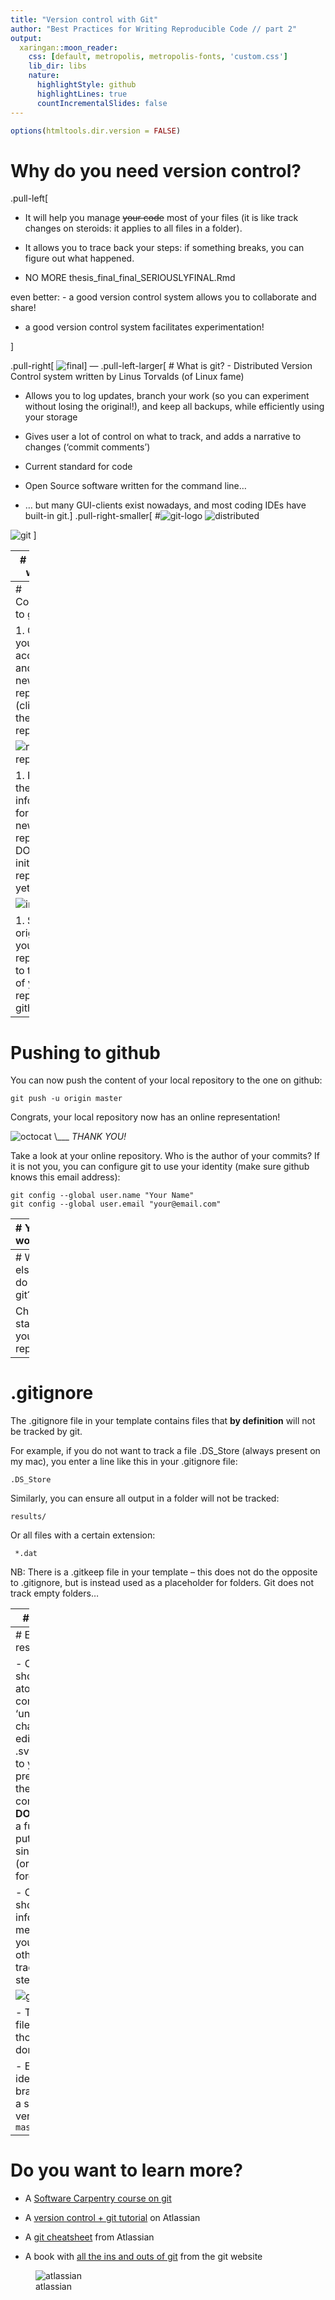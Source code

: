 ```yaml
---
title: "Version control with Git"
author: "Best Practices for Writing Reproducible Code // part 2"
output:
  xaringan::moon_reader:
    css: [default, metropolis, metropolis-fonts, 'custom.css']
    lib_dir: libs
    nature:
      highlightStyle: github
      highlightLines: true
      countIncrementalSlides: false
---
```

```r
options(htmltools.dir.version = FALSE)
```


# Why do you need version control?

.pull-left[

- It will help you manage ~~your code~~ most of your files (it is like track changes on steroids: it applies to all files in a folder).

- It allows you to trace back your steps: if something breaks, you can figure out what happened.

- NO MORE thesis_final_final_SERIOUSLYFINAL.Rmd

even better:
- a good version control system allows you to collaborate and share!

- a good version control system facilitates experimentation!

]

.pull-right[
![final](http://www.phdcomics.com/comics/archive/phd101212s.gif)
]
---
.pull-left-larger[
# What is git?
- Distributed Version Control system written by Linus Torvalds (of Linux fame)

- Allows you to log updates, branch your work (so you can experiment without losing the original!), and keep all backups, while efficiently using your storage

- Gives user a lot of control on what to track, and adds a narrative to changes ('commit comments')

- Current standard for code

- Open Source software written for the command line...

- ... but many GUI-clients exist nowadays, and most coding IDEs have built-in git.]
.pull-right-smaller[
#![git-logo](slides_version-control_files/figure-html/git-logo-small.svg)
![distributed](slides_version-control_files/figure-html/screenshots/distributed.png)

![git](https://imgs.xkcd.com/comics/git.png)
]

---
# Starting with git

1. (You should have installed git by now! If you have not: [git-scm.com](https://git-scm.com).)

1. Navigate to your project folder in a terminal.
```
cd [path/to/project_folder]
```
1. Initiate a git repository in this location:
```
git init
```
1. Add all your files to the staging area:
```
git add *
```
1. Commit all the files in the staging area to your repository:
```
git commit -m "First commit"
```

---
# Connecting to github

1. Go to your github account and add a new repository (click '+', then 'New repository'):

   ![new-repo](slides_version-control_files/figure-html/screenshots/github_add_repo.png)

1. Fill out the information for your new repository. DO NOT initialize the repository yet!

  ![initialize](slides_version-control_files/figure-html/screenshots/initialize.png)
  
1. Set the origin of your local repository to the URL of your repo on github:
```
git remote add origin git@github.com:[youraccount]/[yourrepo].git
```


---
# Pushing to github

You can now push the content of your local repository to the one on github:

```
git push -u origin master
```

Congrats, your local repository now has an online representation!

![octocat](https://github.githubassets.com/images/modules/logos_page/Octocat.png) \\\_\_\_ _THANK YOU!_

Take a look at your online repository. Who is the author of your commits? If it is not you, you can configure git to use your identity (make sure github knows this email address):
```
git config --global user.name "Your Name"
git config --global user.email "your@email.com"
```

---
# Your workflow

1. Add the changed file(s) to the staging area, and commit the changes:
```
git add src/filename.py anotherfile.txt
git add config/configfile.json
git commit -m "My commit message"
```
OR

2. commit files directly, without staging:
```
git commit src/filename.py anotherfile.txt -m "My commit message"
```

NB: don't forget your commit message (try what happens if you do!).
![repo](slides_version-control_files/figure-html/swcarpentry/git-staging-area.svg)
.footnote[
Image credit:<br />
Software Carpentries
]
---
# What else can I do with git?

Check the status of your repository:
```
git status
```
Check the log of your previous commits:
```
git log
git log --oneline
```
What differences are there between your last commit and your workspace? (Or between two previous commits...)
```
git diff
git diff HEAD~3
```
SO much more!
```
git --help
```

---
# .gitignore

The .gitignore file in your template contains files that **by definition** will not be tracked by git.

For example, if you do not want to track a file .DS_Store (always present on my mac), you enter a line like this in your .gitignore file:
```
.DS_Store
```
Similarly, you can ensure all output in a folder will not be tracked:
```
results/
```

Or all files with a certain extension:
``` 
 *.dat 
```

NB: There is a .gitkeep file in your template -- this does not do the opposite to .gitignore, but is instead used as a placeholder for folders. Git does not track empty folders...

---
# Your turn!

1. Continue moving your files into the file template.

1. Add, commit, and push all files you want to track.
  - Are there files you do not wish to track? Add them to the .gitignore file.
  - Do you want to move a tracked file within a git repository?
```
git mv path/to/file.svg newpath/
```
(don't forget to commit!)
1. Continue editing your code, and add/commit/push your changes. Can you do it from your IDE?

1. Experiment with editing and committing on github itself. You can then 'download' your code to your local repository using
```
git pull
```
1. What happens if you edit the same file online and locally, and try to push/pull?

---
# Enjoy, and git responsibly!

- Commits should be atomic: comprehensive 'units' of changes.
  - **DO**: edit/add an .svg and add it to your .Rmd presentation in the same commit
  - **DON'T**: edit for a full day and put this in a single commit (or worse: forget to...)

- Commits should have informative messages so you (and others) can trace your steps

  ![git_commit](https://imgs.xkcd.com/comics/git_commit.png)

- Track most files; .gitignore those files you don't.

- Explore new ideas with branches, keep a stable version on `master`


---
# Do you want to learn more?

- A [Software Carpentry course on git](https://swcarpentry.github.io/git-novice/)

- A [version control + git tutorial](https://www.atlassian.com/git/tutorials/what-is-version-control) on Atlassian

- A [git cheatsheet](https://www.atlassian.com/git/tutorials/atlassian-git-cheatsheet) from Atlassian

- A book with [all the ins and outs of git](https://www.git-scm.com/book/en/v2) from the git website

![atlassian](slides_version-control_files/figure-html/atlassian/bubblediag.svg)
